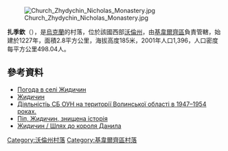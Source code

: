 [[Image:Church_Zhydychin_Nicholas_Monastery.jpg|right]]

'''扎季欽'''（{{lang-uk|Жидичин}}），是[[烏克蘭|烏克蘭]]的村落，位於該國西部[[沃倫州|沃倫州]]，由[[基韋爾齊區|基韋爾齊區]]負責管轄，始建於1227年，面積2.8平方公里，海拔高度185米，2001年人口1,396，人口密度每平方公里498.04人。

{{coord|50|48|17|N|25|19|12|E|scale:30000|display=title}}

==參考資料==
* [http://weather.in.ua/ua/volynskaja/7731 Погода в селі Жидичин] {{Wayback|url=http://weather.in.ua/ua/volynskaja/7731 |date=20111219102007 }}
* [http://imsu-volyn.com/mista-i-sela-volynskoi-oblasti/kivercivskyj-rajon/zhydychyn.html Жидичин] {{Wayback|url=http://imsu-volyn.com/mista-i-sela-volynskoi-oblasti/kivercivskyj-rajon/zhydychyn.html |date=20161020221111 }}
* [http://refdb.ru/look/2104525-pall.html Діяльністіь СБ ОУН на території Волинської області в 1947–1954 роках.] {{Wayback|url=http://refdb.ru/look/2104525-pall.html |date=20180717041642 }}
* [http://volyntimes.com.ua/news/741 Піп, Жидичин, знищена історія] {{Wayback|url=http://volyntimes.com.ua/news/741 |date=20160813170238 }}
* [http://www.ji.lviv.ua/n49texts/shliax-danylo.htm Жидичин / Шлях до короля Данила] {{Wayback|url=http://www.ji.lviv.ua/n49texts/shliax-danylo.htm |date=20160905004531 }}

[[Category:沃倫州村落|Category:沃倫州村落]]
[[Category:基韋爾齊區村落|Category:基韋爾齊區村落]]


{{Volyn-geo-stub}}